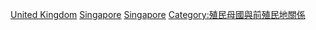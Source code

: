 [[Category:新加坡雙邊關係|United Kingdom]]
[[Category:英國-亞洲關係|Singapore]]
[[Category:英國雙邊關係|Singapore]]
[[Category:殖民母國與前殖民地關係|Category:殖民母國與前殖民地關係]]